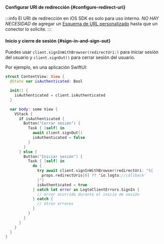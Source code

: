 
<SignInFlowSummary />

#### Configurar URI de redirección \{#configure-redirect-uri}

<ConfigureRedirectUri
  figureSrc="/img/assets/ios-redirect-uri.png"
  redirectUri="io.logto://callback"
/>

:::info
El URI de redirección en iOS SDK es solo para uso interno. _NO HAY NECESIDAD_ de agregar un [Esquema de URL personalizado](https://developer.apple.com/documentation/xcode/defining-a-custom-url-scheme-for-your-app) hasta que un conector lo solicite.
:::

#### Inicio y cierre de sesión \{#sign-in-and-sign-out}

<SignInNote calling=".signInWithBrowser(redirectUri:)" />

Puedes usar `client.signInWithBrowser(redirectUri:)` para iniciar sesión del usuario y `client.signOut()` para cerrar sesión del usuario.

Por ejemplo, en una aplicación SwiftUI:

```swift title="ContentView.swift"
struct ContentView: View {
  @State var isAuthenticated: Bool

  init() {
    isAuthenticated = client.isAuthenticated
  }

  var body: some View {
    VStack {
      if isAuthenticated {
        Button("Cerrar sesión") {
          Task { [self] in
            await client.signOut()
            isAuthenticated = false
          }
        }
      } else {
        Button("Iniciar sesión") {
          Task { [self] in
            do {
              try await client.signInWithBrowser(redirectUri: "${
                props.redirectUris[0] ?? 'io.logto://callback'
              }")
              isAuthenticated = true
            } catch let error as LogtoClientErrors.SignIn {
              // error ocurrido durante el inicio de sesión
            } catch {
              // otros errores
            }
          }
        }
      }
    }
  }
}
```
